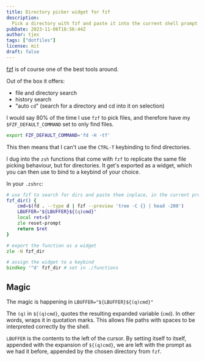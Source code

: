 ```yaml
---
title: Directory picker widget for fzf
description:
  Pick a directory with fzf and paste it into the current shell prompt.
pubDate: 2023-11-06T18:56:44Z
author: tjex
tags: ["dotfiles"]
license: mit
draft: false
---
```


[fzf](https://github.com/junegunn/fzf) is of course one of the best tools
around.

Out of the box it offers:

- file and directory search
- history search
- "auto `cd`" (search for a directory and cd into it on selection)

I would say 80% of the time I use `fzf` to pick files, and therefore have my
`$FZF_DEFAULT_COMMAND` set to only find files.

```zsh
export FZF_DEFAULT_COMMAND='fd -H -tf'
```

This then means that I can't use the `CTRL-T` keybinding to find directories.

I dug into the `zsh` functions that come with `fzf` to replicate the same file
picking behaviour, but for directories. It get's exported as a widget, which you
can then use to bind to a keybind of your choice.

In your `.zshrc`:

```zsh
# use fzf to search for dirs and paste them inplace, in the current prompt
fzf_dir() {
    cmd=$(fd . --type d | fzf --preview 'tree -C {} | head -200')
    LBUFFER="${LBUFFER}${(q)cmd}"
    local ret=$?
    zle reset-prompt
    return $ret
}

# export the function as a widget
zle -N fzf_dir

# assign the widget to a keybind
bindkey '^d' fzf_dir # set in ./functions
```

## Magic

The magic is happening in `LBUFFER="${LBUFFER}${(q)cmd}"`

The `(q)` in `${(q)cmd}`, quotes the resulting expanded variable (`cmd`). In
other words, wraps it in quotation marks. This allows file paths with spaces to
be interpreted correctly by the shell.

`LBUFFER` is the contents to the left of the cursor. By setting itself to
itself, appended with the expansion of `${(q)cmd}`, we are left with the prompt
as we had it before, appended by the chosen directory from `fzf`.
